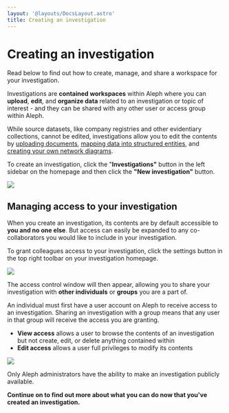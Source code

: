 ```yaml
---
layout: '@layouts/DocsLayout.astro'
title: Creating an investigation
---
```


# Creating an investigation

<p class="lead">
  Read below to find out how to create, manage, and share a workspace for your
  investigation.
</p>

Investigations are **contained workspaces** within Aleph where you can **upload**, **edit**, and **organize data** related to an investigation or topic of interest - and they can be shared with any other user or access group within Aleph.

While source datasets, like company registries and other evidentiary collections, cannot be edited, investigations allow you to edit the contents by [uploading documents](/guide/building-out-your-investigation/uploading-documents), [mapping data into structured entities](/guide/building-out-your-investigation/generating-multiple-entities-from-a-list), and [creating your own network diagrams](/guide/building-out-your-investigation/network-diagrams).

To create an investigation, click the "**Investigations"** button in the left sidebar on the homepage and then click the **"New investigation"** button.

<Image src="/assets/Screen Shot 2021-02-11 at 12.54.15.png" density={2} />

## Managing access to your investigation

When you create an investigation, its contents are by default accessible to **you and no one else**. But access can easily be expanded to any co-collaborators you would like to include in your investigation.

To grant colleagues access to your investigation, click the settings button in the top right toolbar on your investigation homepage.

<Image src="/assets/Screen Shot 2021-02-11 at 12.58.02.png" density={2} />

The access control window will then appear, allowing you to share your investigation with **other individuals** or **groups** you are a part of.

An individual must first have a user account on Aleph to receive access to an investigation. Sharing an investigation with a group means that any user in that group will receive the access you are granting.

- **View access** allows a user to browse the contents of an investigation but not create, edit, or delete anything contained within
- **Edit access** allows a user full privileges to modify its contents

<Image src="/assets/Screen Shot 2020-07-22 at 09.46.40.png" density={2} />

<Callout>Only Aleph administrators have the ability to make an investigation publicly available.</Callout>

**Continue on to find out more about what you can do now that you've created an investigation.**

